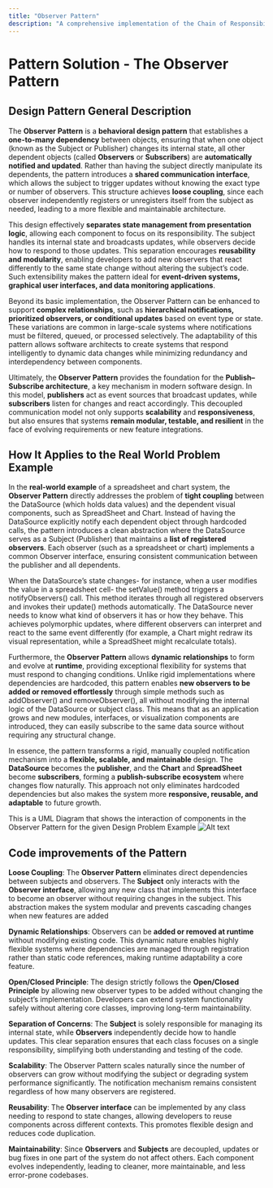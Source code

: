 ```yaml
---
title: "Observer Pattern"
description: "A comprehensive implementation of the Chain of Responsibility pattern with practical examples and best practices."
---
```


# Pattern Solution - <text>The Observer Pattern</text>

## <div>Design Pattern General Description</div>
The **Observer Pattern** is a **behavioral design pattern** that establishes a **one-to-many dependency** between objects, ensuring that when one object (known as the <span>Subject</span> or <span>Publisher</span>) changes its internal state, all other dependent objects (called **Observers** or **Subscribers**) are **automatically notified and updated**. Rather than having the subject directly manipulate its dependents, the pattern introduces a **shared communication interface**, which allows the subject to trigger updates without knowing the exact type or number of observers. This structure achieves **loose coupling**, since each observer independently registers or unregisters itself from the subject as needed, leading to a more flexible and maintainable architecture.

This design effectively **separates state management from presentation logic**, allowing each component to focus on its responsibility. The subject handles its internal state and broadcasts updates, while observers decide how to respond to those updates. This separation encourages **reusability and modularity**, enabling developers to add new observers that react differently to the same state change without altering the subject’s code. Such extensibility makes the pattern ideal for **event-driven systems, graphical user interfaces, and data monitoring applications**.

Beyond its basic implementation, the Observer Pattern can be enhanced to support **complex relationships**, such as **hierarchical notifications, prioritized observers, or conditional updates** based on event type or state. These variations are common in large-scale systems where notifications must be filtered, queued, or processed selectively. The adaptability of this pattern allows software architects to create systems that respond intelligently to dynamic data changes while minimizing redundancy and interdependency between components.

Ultimately, the **Observer Pattern** provides the foundation for the **Publish–Subscribe architecture**, a key mechanism in modern software design. In this model, **publishers** act as event sources that broadcast updates, while **subscribers** listen for changes and react accordingly. This decoupled communication model not only supports **scalability** and **responsiveness**, but also ensures that systems **remain modular, testable, and resilient** in the face of evolving requirements or new feature integrations.

## <div>How It Applies to the Real World Problem Example</div>

In the **real-world example** of a spreadsheet and chart system, the **Observer Pattern** directly addresses the problem of **tight coupling** between the <span>DataSource</span> (which holds data values) and the dependent visual components, such as <span>SpreadSheet</span> and <span>Chart</span>. Instead of having the DataSource explicitly notify each dependent object through hardcoded calls, the pattern introduces a clean abstraction where the DataSource serves as a <span>Subject (Publisher)</span> that maintains a **list of registered observers**. Each observer (such as a spreadsheet or chart) implements a common <span>Observer interface</span>, ensuring consistent communication between the publisher and all dependents.

When the <span>DataSource’s</span> state changes- for instance, when a user modifies the value in a spreadsheet cell- the <span>setValue()</span> method triggers a <span>notifyObservers()</span> call. This method iterates through all registered observers and invokes their <span>update()</span> methods automatically. The DataSource never needs to know what kind of observers it has or how they behave. This achieves polymorphic updates, where different observers can interpret and react to the same event differently (for example, a Chart might redraw its visual representation, while a SpreadSheet might recalculate totals).

Furthermore, the **Observer Pattern** allows **dynamic relationships** to form and evolve at **runtime**, providing exceptional flexibility for systems that must respond to changing conditions. Unlike rigid implementations where dependencies are hardcoded, this pattern enables **new observers to be added or removed effortlessly** through simple methods such as <span>addObserver()</span> and <span>removeObserver()</span>, all without modifying the internal logic of the <span>DataSource</span> or subject class. This means that as an application grows and new modules, interfaces, or visualization components are introduced, they can easily subscribe to the same data source without requiring any structural change.

In essence, the pattern transforms a rigid, manually coupled notification mechanism into a **flexible, scalable, and maintainable** design. The **DataSource** becomes the **publisher**, and the **Chart** and **SpreadSheet** become **subscribers**, forming a **publish-subscribe ecosystem** where changes flow naturally. This approach not only eliminates hardcoded dependencies but also makes the system more **responsive, reusable, and adaptable** to future growth.


This is a UML Diagram that shows the interaction of components in the Observer Pattern for the given Design Problem Example 
![Alt text](/observerr.png)


## <div>Code improvements of the Pattern</div>

**Loose Coupling**:
The **Observer Pattern** eliminates direct dependencies between subjects and observers. The **Subject** only interacts with the **Observer interface**, allowing any new class that implements this interface to become an observer without requiring changes in the subject. This abstraction makes the system modular and prevents cascading changes when new features are added

**Dynamic Relationships**:
Observers can be **added or removed at runtime** without modifying existing code. This dynamic nature enables highly flexible systems where dependencies are managed through registration rather than static code references, making runtime adaptability a core feature.

**Open/Closed Principle**:
The design strictly follows the **Open/Closed Principle** by allowing new observer types to be added without changing the subject’s implementation. Developers can extend system functionality safely without altering core classes, improving long-term maintainability.

**Separation of Concerns**:
The **Subject** is solely responsible for managing its internal state, while **Observers** independently decide how to handle updates. This clear separation ensures that each class focuses on a single responsibility, simplifying both understanding and testing of the code.

**Scalability**:
The Observer Pattern scales naturally since the number of observers can grow without modifying the subject or degrading system performance significantly. The notification mechanism remains consistent regardless of how many observers are registered.

**Reusability**:
The **Observer interface** can be implemented by any class needing to respond to state changes, allowing developers to reuse components across different contexts. This promotes flexible design and reduces code duplication.

**Maintainability**:
Since **Observers** and **Subjects** are decoupled, updates or bug fixes in one part of the system do not affect others. Each component evolves independently, leading to cleaner, more maintainable, and less error-prone codebases.